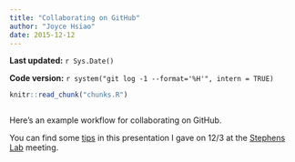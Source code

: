```yaml
---
title: "Collaborating on GitHub"
author: "Joyce Hsiao"
date: 2015-12-12
---
```


**Last updated:** `r Sys.Date()`

**Code version:** `r system("git log -1 --format='%H'", intern = TRUE)`

```r
knitr::read_chunk("chunks.R")
```

```r
```

Here's an example workflow for collaborating on GitHub. 

You can find some [tips](../docs/repo-setup-tutorial-stephens-lab-2015-12-03.pdf) in this presentation I gave on 12/3 at the [Stephens Lab][lab] meeting. 

[lab]: http://stephenslab.uchicago.edu/

